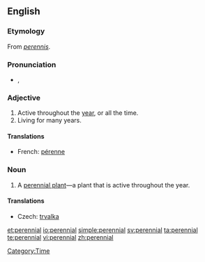 {{wikipedia|dab=Perennial}}
==English==

===Etymology===
From {{L.}} ''[[perennis]]''.

===Pronunciation===
* {{IPA|/pəˈɹɛniəl/}}, {{SAMPA|/p@"rEni@l/}}

===Adjective===
{{en-adj}}

# Active throughout the [[year]], or all the time.
# Living for many years.

====Translations====
{{top}}
* French: [[pérenne]]
{{bottom}}

===Noun===
{{en-noun}}

# A [[perennial plant]]—a plant that is active throughout the year.

====Translations====
{{trans-top|perennial plant}}
* Czech: [[trvalka]] {{f}}
{{trans-mid}}
{{trans-bottom}}

[[Category:Time]]

[[et:perennial]]
[[io:perennial]]
[[simple:perennial]]
[[sv:perennial]]
[[ta:perennial]]
[[te:perennial]]
[[vi:perennial]]
[[zh:perennial]]